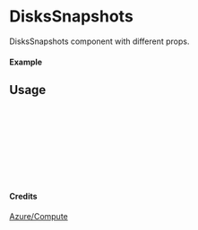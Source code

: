 
<Meta of={DisksSnapshots} title="Azure/Compute/DisksSnapshots" />

# DisksSnapshots

DisksSnapshots component with different props.

#### Example

<Canvas of={DisksSnapshots.Primary} />

## Usage

```ts
import { DisksSnapshots } from "yadl-ui";

const Example = () => {
  return (
      <DisksSnapshots />
  );
};

export default Example;
```

#### Credits
[Azure/Compute](https://learn.microsoft.com/en-us/azure/architecture/icons/)

